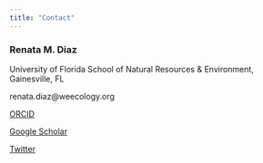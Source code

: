 ```yaml
---
title: "Contact"
---
```


### Renata M. Diaz

University of Florida School of Natural Resources & Environment, Gainesville, FL

renata.diaz@weecology.org

[ORCID](https://orcid.org/0000-0003-0803-4734)

[Google Scholar](https://scholar.google.com/citations?user=VLMBR7YAAAAJ&hl=en)

[Twitter](https://www.twitter.com/diaz_renm)

